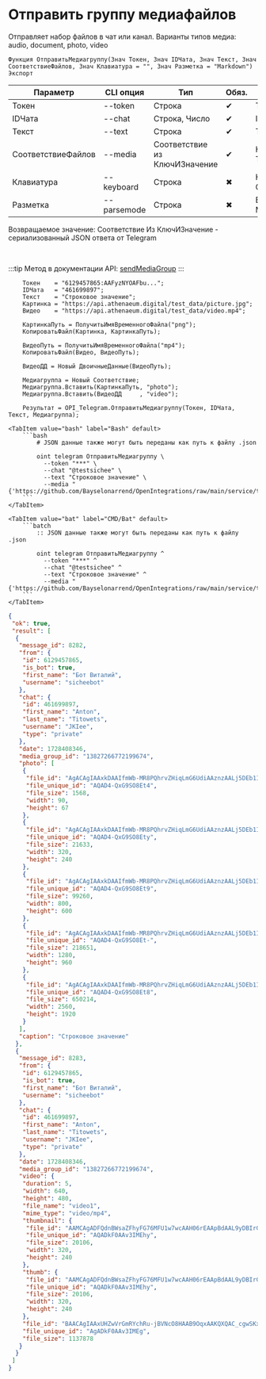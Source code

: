 ﻿---
sidebar_position: 7
---


# Отправить группу медиафайлов
 Отправляет набор файлов в чат или канал. Варианты типов медиа: audio, document, photo, video



`Функция ОтправитьМедиагруппу(Знач Токен, Знач IDЧата, Знач Текст, Знач СоответствиеФайлов, Знач Клавиатура = "", Знач Разметка = "Markdown") Экспорт`

  | Параметр | CLI опция | Тип | Обяз. | Назначение |
  |-|-|-|-|-|
  | Токен | --token | Строка | &#x2714; | Токен бота |
  | IDЧата | --chat | Строка, Число | &#x2714; | ID целевого чата или IDЧата*IDТемы |
  | Текст | --text | Строка | &#x2714; | Текст сообщения |
  | СоответствиеФайлов | --media | Соответствие из КлючИЗначение | &#x2714; | Коллекция файлов: Ключ > Файл, Значение > Тип медиа |
  | Клавиатура | --keyboard | Строка | &#x2716; | Клавиатура. См. СформироватьКлавиатуруПоМассивуКнопок |
  | Разметка | --parsemode | Строка | &#x2716; | Вид обработки текста (HTML, Markdown, MarkdownV2) |

  
  Возвращаемое значение:   Соответствие Из КлючИЗначение - сериализованный JSON ответа от Telegram

<br/>

:::tip
Метод в документации API: [sendMediaGroup](https://core.telegram.org/bots/api#sendmediagroup)
:::
<br/>



```bsl title="Пример использования для 1С:Предприятие/OneScript"
    Токен    = "6129457865:AAFyzNYOAFbu...";
    IDЧата   = "461699897";
    Текст    = "Строковое значение";
    Картинка = "https://api.athenaeum.digital/test_data/picture.jpg";
    Видео    = "https://api.athenaeum.digital/test_data/video.mp4";

    КартинкаПуть = ПолучитьИмяВременногоФайла("png");
    КопироватьФайл(Картинка, КартинкаПуть);

    ВидеоПуть = ПолучитьИмяВременногоФайла("mp4");
    КопироватьФайл(Видео, ВидеоПуть);

    ВидеоДД = Новый ДвоичныеДанные(ВидеоПуть);

    Медиагруппа = Новый Соответствие;
    Медиагруппа.Вставить(КартинкаПуть, "photo");
    Медиагруппа.Вставить(ВидеоДД     , "video");

    Результат = OPI_Telegram.ОтправитьМедиагруппу(Токен, IDЧата, Текст, Медиагруппа);
```
    

 <Tabs>
  
    <TabItem value="bash" label="Bash" default>
        ```bash
            # JSON данные также могут быть переданы как путь к файлу .json
            
            oint telegram ОтправитьМедиагруппу \
              --token "***" \
              --chat "@testsichee" \
              --text "Строковое значение" \
              --media "{'https://github.com/Bayselonarrend/OpenIntegrations/raw/main/service/test_data/document.docx':'document','C:\\Users\\Administrator\\AppData\\Local\\Temp\\cijc1tbrmz5.docx':'document'}"
        ```
    </TabItem>
  
    <TabItem value="bat" label="CMD/Bat" default>
        ```batch
            :: JSON данные также могут быть переданы как путь к файлу .json
            
            oint telegram ОтправитьМедиагруппу ^
              --token "***" ^
              --chat "@testsichee" ^
              --text "Строковое значение" ^
              --media "{'https://github.com/Bayselonarrend/OpenIntegrations/raw/main/service/test_data/document.docx':'document','C:\\Users\\Administrator\\AppData\\Local\\Temp\\cijc1tbrmz5.docx':'document'}"
        ```
    </TabItem>
</Tabs>


```json title="Результат"
{
 "ok": true,
 "result": [
  {
   "message_id": 8282,
   "from": {
    "id": 6129457865,
    "is_bot": true,
    "first_name": "Бот Виталий",
    "username": "sicheebot"
   },
   "chat": {
    "id": 461699897,
    "first_name": "Anton",
    "last_name": "Titowets",
    "username": "JKIee",
    "type": "private"
   },
   "date": 1728408346,
   "media_group_id": "13827266772199674",
   "photo": [
    {
     "file_id": "AgACAgIAAxkDAAIfmWb-MR8PQhrvZHiqLmG6UdiAAznzAALj5DEb1I7wSxB3bmqDIveAAQADAgADcwADNgQ",
     "file_unique_id": "AQAD4-QxG9SO8Et4",
     "file_size": 1568,
     "width": 90,
     "height": 67
    },
    {
     "file_id": "AgACAgIAAxkDAAIfmWb-MR8PQhrvZHiqLmG6UdiAAznzAALj5DEb1I7wSxB3bmqDIveAAQADAgADbQADNgQ",
     "file_unique_id": "AQAD4-QxG9SO8Ety",
     "file_size": 21633,
     "width": 320,
     "height": 240
    },
    {
     "file_id": "AgACAgIAAxkDAAIfmWb-MR8PQhrvZHiqLmG6UdiAAznzAALj5DEb1I7wSxB3bmqDIveAAQADAgADeAADNgQ",
     "file_unique_id": "AQAD4-QxG9SO8Et9",
     "file_size": 99260,
     "width": 800,
     "height": 600
    },
    {
     "file_id": "AgACAgIAAxkDAAIfmWb-MR8PQhrvZHiqLmG6UdiAAznzAALj5DEb1I7wSxB3bmqDIveAAQADAgADeQADNgQ",
     "file_unique_id": "AQAD4-QxG9SO8Et-",
     "file_size": 218651,
     "width": 1280,
     "height": 960
    },
    {
     "file_id": "AgACAgIAAxkDAAIfmWb-MR8PQhrvZHiqLmG6UdiAAznzAALj5DEb1I7wSxB3bmqDIveAAQADAgADdwADNgQ",
     "file_unique_id": "AQAD4-QxG9SO8Et8",
     "file_size": 650214,
     "width": 2560,
     "height": 1920
    }
   ],
   "caption": "Строковое значение"
  },
  {
   "message_id": 8283,
   "from": {
    "id": 6129457865,
    "is_bot": true,
    "first_name": "Бот Виталий",
    "username": "sicheebot"
   },
   "chat": {
    "id": 461699897,
    "first_name": "Anton",
    "last_name": "Titowets",
    "username": "JKIee",
    "type": "private"
   },
   "date": 1728408346,
   "media_group_id": "13827266772199674",
   "video": {
    "duration": 5,
    "width": 640,
    "height": 480,
    "file_name": "video1",
    "mime_type": "video/mp4",
    "thumbnail": {
     "file_id": "AAMCAgADFQdnBWsaZFhyFG76MFU1w7wcAAH06rEAApBdAAL9yDBIrGAr43CButQBAAdtAAM2BA",
     "file_unique_id": "AQADkF0AAv3IMEhy",
     "file_size": 20106,
     "width": 320,
     "height": 240
    },
    "thumb": {
     "file_id": "AAMCAgADFQdnBWsaZFhyFG76MFU1w7wcAAH06rEAApBdAAL9yDBIrGAr43CButQBAAdtAAM2BA",
     "file_unique_id": "AQADkF0AAv3IMEhy",
     "file_size": 20106,
     "width": 320,
     "height": 240
    },
    "file_id": "BAACAgIAAxUHZwVrGmRYchRu-jBVNcO8HAAB9OqxAAKQXQAC_cgwSKxgK-NwgbrUNgQ",
    "file_unique_id": "AgADkF0AAv3IMEg",
    "file_size": 1137878
   }
  }
 ]
}
```
